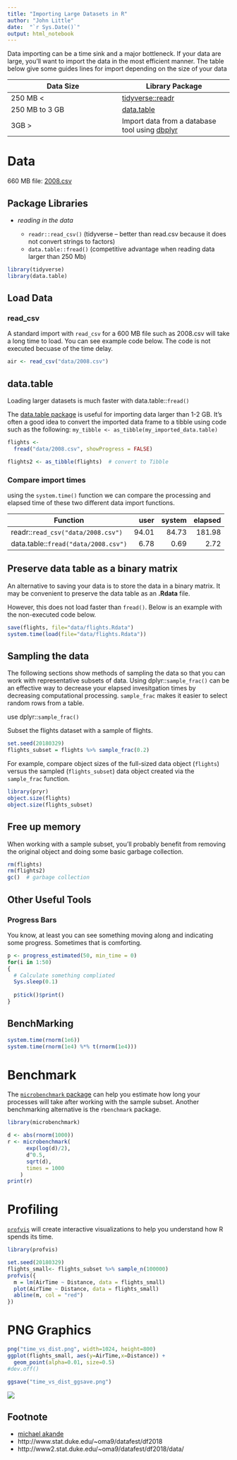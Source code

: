 ```yaml
---
title: "Importing Large Datasets in R"
author: "John Little"
date:  "`r Sys.Date()`"
output: html_notebook
---
```


Data importing can be a time sink and a major bottleneck.  If your data are large, you'll want to import the data in the most efficient manner.  The table below give some guides lines for import depending on the size of your data

Data Size | Library Package
--- | ---
250 MB < | [tidyverse::readr](https://readr.tidyverse.org/)
250 MB to 3 GB | [data.table](https://github.com/Rdatatable/data.table/wiki)
3GB > | Import data from a database tool using [dbplyr](https://dbplyr.tidyverse.org/)


# Data

660 MB file:  [2008.csv](https://gitlab.oit.duke.edu/john/tutotial-big-data-large-data/blob/master/data/2008.csv)

## Package Libraries

- *reading in the data*

    - `readr::read_csv()` (tidyverse -- better than read.csv because it does not convert strings to factors) 
    - `data.table::fread()` (competitive advantage when reading data larger than 250 Mb)
    
```r
library(tidyverse)
library(data.table)
```


## Load Data

### read_csv

A standard import with `read_csv` for a 600 MB file such as 2008.csv will take a long time to load.  You can see example code below.  The code is not executed becuase of the time delay.

```r
air <- read_csv("data/2008.csv")
```

## data.table

Loading larger datasets is much faster with data.table::`fread()`

The [data.table package](https://github.com/Rdatatable/data.table/wiki) is useful for importing data larger than 1-2 GB.  It's often a good idea to convert the imported data frame to a tibble using code such as the following:  `my_tibble <- as_tibble(my_imported_data.table)`

```r
flights <- 
  fread("data/2008.csv", showProgress = FALSE)

flights2 <- as_tibble(flights)  # convert to Tibble
```


### Compare import times 

using the `system.time()` function we can compare the processing and elapsed time of these two different data import functions.


| Function | user | system | elapsed |
| ---------|-----:|-------:|--------:|
readr::`read_csv("data/2008.csv")` | 94.01 | 84.73 | 181.98 
data.table::`fread("data/2008.csv")` | 6.78 | 0.69 | 2.72 


## Preserve data table as a binary matrix

An alternative to saving your data is to store the data in a binary matrix.  It may be convenient to preserve the data table as an **.Rdata** file.

However, this does not load faster than `fread()`.  Below is an example with the non-executed code below.

```r
save(flights, file="data/flights.Rdata")
system.time(load(file="data/flights.Rdata"))
```

## Sampling the data

The following sections show methods of sampling the data so that you can work with representative subsets of data.  Using dplyr::`sample_frac()` can be an effective way to decrease your elapsed invesitgation times by decreasing computational processing.  `sample_frac` makes it easier to select random rows from a table.

use dplyr::`sample_frac()`

Subset the flights dataset with a sample of flights.

```r
set.seed(20180329)
flights_subset = flights %>% sample_frac(0.2)
```

For example, compare object sizes of the full-sized data object (`flights`) versus the sampled (`flights_subset`) data object created via the `sample_frac` function.

```r
library(pryr)
object.size(flights)
object.size(flights_subset)
```

## Free up memory

When working with a sample subset, you'll probably benefit from removing the original object and doing some basic garbage collection.

```r
rm(flights)
rm(flights2)
gc()  # garbage collection
```

## Other Useful Tools

### Progress Bars

You know, at least you can see something moving along and indicating some progress.  Sometimes that is comforting.

```r
p <- progress_estimated(50, min_time = 0)
for(i in 1:50)
{
  # Calculate something compliated
  Sys.sleep(0.1)
  
  p$tick()$print()
}
```

## BenchMarking

```r
system.time(rnorm(1e6))
system.time(rnorm(1e4) %*% t(rnorm(1e4)))
```

# Benchmark

The [`microbenchmark` package](https://cran.r-project.org/web/packages/microbenchmark/) can help you estimate how long your processes will take after working with the sample subset.  Another benchmarking alternative is the `rbenchmark` package.


```r
library(microbenchmark)

d <- abs(rnorm(1000))
r <- microbenchmark(
      exp(log(d)/2),
      d^0.5,
      sqrt(d),
      times = 1000
    )
print(r)
```

# Profiling

[`profvis`](https://rstudio.github.io/profvis/) will  create interactive visualizations to help you understand how R spends its time.

```r
library(profvis)

set.seed(20180329)
flights_small<- flights_subset %>% sample_n(100000)
profvis({
  m = lm(AirTime ~ Distance, data = flights_small)
  plot(AirTime ~ Distance, data = flights_small)
  abline(m, col = "red")
})
```

# PNG Graphics

```r
png("time_vs_dist.png", width=1024, height=800)
ggplot(flights_small, aes(y=AirTime,x=Distance)) +
  geom_point(alpha=0.01, size=0.5)
#dev.off()

ggsave("time_vs_dist_ggsave.png")
```


![](time_vs_dist_ggsave.png)


## Footnote

- [michael akande](https://github.com/akandelanre)
- http://www.stat.duke.edu/~oma9/datafest/df2018
- http://www2.stat.duke.edu/~oma9/datafest/df2018/data/ 
